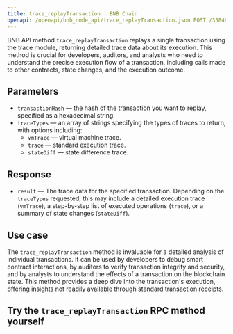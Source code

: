 ---
title: trace_replayTransaction | BNB Chain
openapi: /openapi/bnb_node_api/trace_replayTransaction.json POST /35848e183f3e3303c8cfeacbea831cab
---

BNB API method `trace_replayTransaction` replays a single transaction using the trace module, returning detailed trace data about its execution. This method is crucial for developers, auditors, and analysts who need to understand the precise execution flow of a transaction, including calls made to other contracts, state changes, and the execution outcome.

## Parameters

* `transactionHash` — the hash of the transaction you want to replay, specified as a hexadecimal string.
* `traceTypes` — an array of strings specifying the types of traces to return, with options including:
  + `vmTrace` — virtual machine trace.
  + `trace` — standard execution trace.
  + `stateDiff` — state difference trace.

## Response

* `result` — The trace data for the specified transaction. Depending on the `traceTypes` requested, this may include a detailed execution trace (`vmTrace`), a step-by-step list of executed operations (`trace`), or a summary of state changes (`stateDiff`).

## Use case

The `trace_replayTransaction` method is invaluable for a detailed analysis of individual transactions. It can be used by developers to debug smart contract interactions, by auditors to verify transaction integrity and security, and by analysts to understand the effects of a transaction on the blockchain state. This method provides a deep dive into the transaction's execution, offering insights not readily available through standard transaction receipts.

## Try the `trace_replayTransaction` RPC method yourself